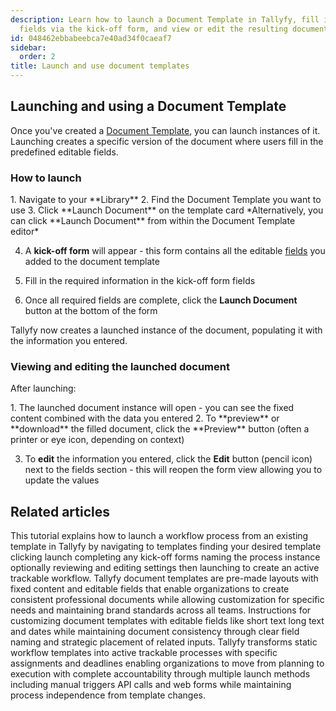 ```yaml
---
description: Learn how to launch a Document Template in Tallyfy, fill in its editable
  fields via the kick-off form, and view or edit the resulting document instance.
id: 048462ebbabeebca7e40ad34f0caeaf7
sidebar:
  order: 2
title: Launch and use document templates
---
```



## Launching and using a Document Template

Once you've created a [Document Template](/products/pro/documenting/documents/), you can launch instances of it. Launching creates a specific version of the document where users fill in the predefined editable fields.

### How to launch

<Steps>
1.  Navigate to your **Library**
2.  Find the Document Template you want to use
3.  Click **Launch Document** on the template card
    *Alternatively, you can click **Launch Document** from within the Document Template editor*

4.  A **kick-off form** will appear - this form contains all the editable [fields](/products/pro/tracking-and-tasks/tasks/what-are-form-fields-in-tallyfy/) you added to the document template

5.  Fill in the required information in the kick-off form fields
6.  Once all required fields are complete, click the **Launch Document** button at the bottom of the form

</Steps>

Tallyfy now creates a launched instance of the document, populating it with the information you entered.

### Viewing and editing the launched document

After launching:

<Steps>
1.  The launched document instance will open - you can see the fixed content combined with the data you entered
2.  To **preview** or **download** the filled document, click the **Preview** button (often a printer or eye icon, depending on context)

3.  To **edit** the information you entered, click the **Edit** button (pencil icon) next to the fields section - this will reopen the form view allowing you to update the values
</Steps>

## Related articles
<CardGrid>
<LinkTitleCard header="<b>Tutorials > Launch a process</b>" href="/products/pro/tutorials/your-first-process/" > This tutorial explains how to launch a workflow process from an existing template in Tallyfy by navigating to templates finding your desired template clicking launch completing any kick-off forms naming the process instance optionally reviewing and editing settings then launching to create an active trackable workflow. </LinkTitleCard>
<LinkTitleCard header="<b>Documenting > Documents</b>" href="/products/pro/documenting/documents/" > Tallyfy document templates are pre-made layouts with fixed content and editable fields that enable organizations to create consistent professional documents while allowing customization for specific needs and maintaining brand standards across all teams. </LinkTitleCard>
<LinkTitleCard header="<b>Documents > Add fields to document templates</b>" href="/products/pro/documenting/documents/how-can-i-add-editable-fields-to-my-tallyfy-documents/" > Instructions for customizing document templates with editable fields like short text long text and dates while maintaining document consistency through clear field naming and strategic placement of related inputs. </LinkTitleCard>
<LinkTitleCard header="<b>Pro > Launching</b>" href="/products/pro/launching/" > Tallyfy transforms static workflow templates into active trackable processes with specific assignments and deadlines enabling organizations to move from planning to execution with complete accountability through multiple launch methods including manual triggers API calls and web forms while maintaining process independence from template changes. </LinkTitleCard>
</CardGrid>